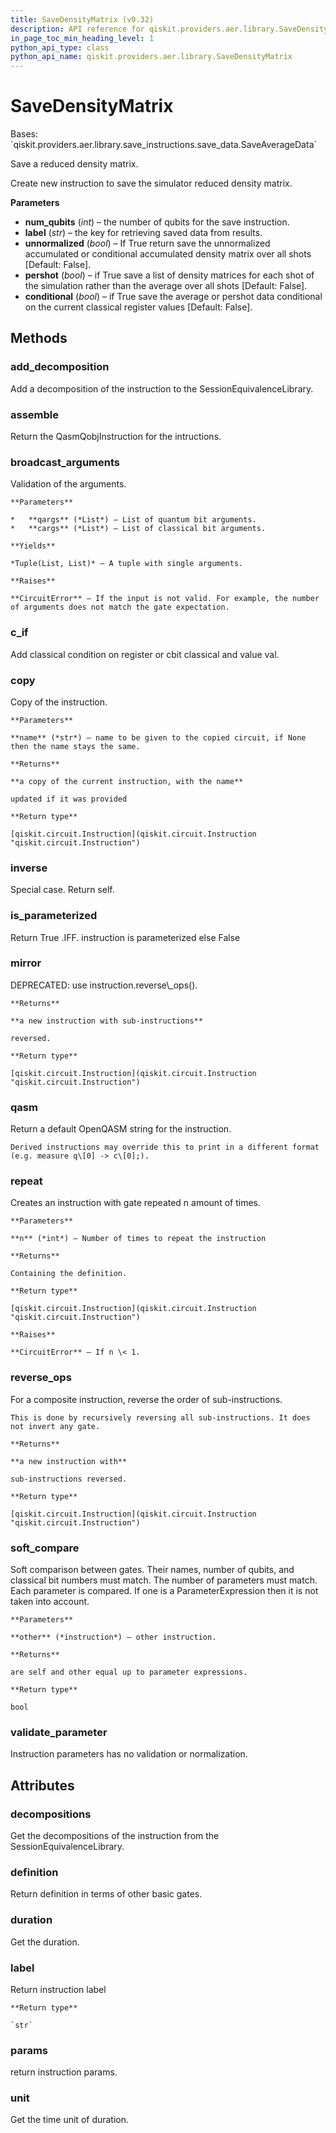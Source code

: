 ```yaml
---
title: SaveDensityMatrix (v0.32)
description: API reference for qiskit.providers.aer.library.SaveDensityMatrix in qiskit v0.32
in_page_toc_min_heading_level: 1
python_api_type: class
python_api_name: qiskit.providers.aer.library.SaveDensityMatrix
---
```


# SaveDensityMatrix

<Class id="qiskit.providers.aer.library.SaveDensityMatrix" isDedicatedPage={true} github="https://github.com/qiskit/qiskit-aer/tree/stable/0.9/qiskit/providers/aer/library/save_instructions/save_density_matrix.py" signature="SaveDensityMatrix(num_qubits, label='density_matrix', unnormalized=False, pershot=False, conditional=False)" modifiers="class">
  Bases: `qiskit.providers.aer.library.save_instructions.save_data.SaveAverageData`

  Save a reduced density matrix.

  Create new instruction to save the simulator reduced density matrix.

  **Parameters**

  *   **num\_qubits** (*int*) – the number of qubits for the save instruction.
  *   **label** (*str*) – the key for retrieving saved data from results.
  *   **unnormalized** (*bool*) – If True return save the unnormalized accumulated or conditional accumulated density matrix over all shots \[Default: False].
  *   **pershot** (*bool*) – if True save a list of density matrices for each shot of the simulation rather than the average over all shots \[Default: False].
  *   **conditional** (*bool*) – if True save the average or pershot data conditional on the current classical register values \[Default: False].

  ## Methods

  <span id="qiskit-providers-aer-library-savedensitymatrix-add-decomposition" />

  ### add\_decomposition

  <Function id="qiskit.providers.aer.library.SaveDensityMatrix.add_decomposition" signature="SaveDensityMatrix.add_decomposition(decomposition)">
    Add a decomposition of the instruction to the SessionEquivalenceLibrary.
  </Function>

  <span id="qiskit-providers-aer-library-savedensitymatrix-assemble" />

  ### assemble

  <Function id="qiskit.providers.aer.library.SaveDensityMatrix.assemble" signature="SaveDensityMatrix.assemble()">
    Return the QasmQobjInstruction for the intructions.
  </Function>

  <span id="qiskit-providers-aer-library-savedensitymatrix-broadcast-arguments" />

  ### broadcast\_arguments

  <Function id="qiskit.providers.aer.library.SaveDensityMatrix.broadcast_arguments" signature="SaveDensityMatrix.broadcast_arguments(qargs, cargs)">
    Validation of the arguments.

    **Parameters**

    *   **qargs** (*List*) – List of quantum bit arguments.
    *   **cargs** (*List*) – List of classical bit arguments.

    **Yields**

    *Tuple(List, List)* – A tuple with single arguments.

    **Raises**

    **CircuitError** – If the input is not valid. For example, the number of arguments does not match the gate expectation.
  </Function>

  <span id="qiskit-providers-aer-library-savedensitymatrix-c-if" />

  ### c\_if

  <Function id="qiskit.providers.aer.library.SaveDensityMatrix.c_if" signature="SaveDensityMatrix.c_if(classical, val)">
    Add classical condition on register or cbit classical and value val.
  </Function>

  <span id="qiskit-providers-aer-library-savedensitymatrix-copy" />

  ### copy

  <Function id="qiskit.providers.aer.library.SaveDensityMatrix.copy" signature="SaveDensityMatrix.copy(name=None)">
    Copy of the instruction.

    **Parameters**

    **name** (*str*) – name to be given to the copied circuit, if None then the name stays the same.

    **Returns**

    **a copy of the current instruction, with the name**

    updated if it was provided

    **Return type**

    [qiskit.circuit.Instruction](qiskit.circuit.Instruction "qiskit.circuit.Instruction")
  </Function>

  <span id="qiskit-providers-aer-library-savedensitymatrix-inverse" />

  ### inverse

  <Function id="qiskit.providers.aer.library.SaveDensityMatrix.inverse" signature="SaveDensityMatrix.inverse()">
    Special case. Return self.
  </Function>

  <span id="qiskit-providers-aer-library-savedensitymatrix-is-parameterized" />

  ### is\_parameterized

  <Function id="qiskit.providers.aer.library.SaveDensityMatrix.is_parameterized" signature="SaveDensityMatrix.is_parameterized()">
    Return True .IFF. instruction is parameterized else False
  </Function>

  <span id="qiskit-providers-aer-library-savedensitymatrix-mirror" />

  ### mirror

  <Function id="qiskit.providers.aer.library.SaveDensityMatrix.mirror" signature="SaveDensityMatrix.mirror()">
    DEPRECATED: use instruction.reverse\_ops().

    **Returns**

    **a new instruction with sub-instructions**

    reversed.

    **Return type**

    [qiskit.circuit.Instruction](qiskit.circuit.Instruction "qiskit.circuit.Instruction")
  </Function>

  <span id="qiskit-providers-aer-library-savedensitymatrix-qasm" />

  ### qasm

  <Function id="qiskit.providers.aer.library.SaveDensityMatrix.qasm" signature="SaveDensityMatrix.qasm()">
    Return a default OpenQASM string for the instruction.

    Derived instructions may override this to print in a different format (e.g. measure q\[0] -> c\[0];).
  </Function>

  <span id="qiskit-providers-aer-library-savedensitymatrix-repeat" />

  ### repeat

  <Function id="qiskit.providers.aer.library.SaveDensityMatrix.repeat" signature="SaveDensityMatrix.repeat(n)">
    Creates an instruction with gate repeated n amount of times.

    **Parameters**

    **n** (*int*) – Number of times to repeat the instruction

    **Returns**

    Containing the definition.

    **Return type**

    [qiskit.circuit.Instruction](qiskit.circuit.Instruction "qiskit.circuit.Instruction")

    **Raises**

    **CircuitError** – If n \< 1.
  </Function>

  <span id="qiskit-providers-aer-library-savedensitymatrix-reverse-ops" />

  ### reverse\_ops

  <Function id="qiskit.providers.aer.library.SaveDensityMatrix.reverse_ops" signature="SaveDensityMatrix.reverse_ops()">
    For a composite instruction, reverse the order of sub-instructions.

    This is done by recursively reversing all sub-instructions. It does not invert any gate.

    **Returns**

    **a new instruction with**

    sub-instructions reversed.

    **Return type**

    [qiskit.circuit.Instruction](qiskit.circuit.Instruction "qiskit.circuit.Instruction")
  </Function>

  <span id="qiskit-providers-aer-library-savedensitymatrix-soft-compare" />

  ### soft\_compare

  <Function id="qiskit.providers.aer.library.SaveDensityMatrix.soft_compare" signature="SaveDensityMatrix.soft_compare(other)">
    Soft comparison between gates. Their names, number of qubits, and classical bit numbers must match. The number of parameters must match. Each parameter is compared. If one is a ParameterExpression then it is not taken into account.

    **Parameters**

    **other** (*instruction*) – other instruction.

    **Returns**

    are self and other equal up to parameter expressions.

    **Return type**

    bool
  </Function>

  <span id="qiskit-providers-aer-library-savedensitymatrix-validate-parameter" />

  ### validate\_parameter

  <Function id="qiskit.providers.aer.library.SaveDensityMatrix.validate_parameter" signature="SaveDensityMatrix.validate_parameter(parameter)">
    Instruction parameters has no validation or normalization.
  </Function>

  ## Attributes

  ### decompositions

  <Attribute id="qiskit.providers.aer.library.SaveDensityMatrix.decompositions">
    Get the decompositions of the instruction from the SessionEquivalenceLibrary.
  </Attribute>

  ### definition

  <Attribute id="qiskit.providers.aer.library.SaveDensityMatrix.definition">
    Return definition in terms of other basic gates.
  </Attribute>

  ### duration

  <Attribute id="qiskit.providers.aer.library.SaveDensityMatrix.duration">
    Get the duration.
  </Attribute>

  ### label

  <Attribute id="qiskit.providers.aer.library.SaveDensityMatrix.label">
    Return instruction label

    **Return type**

    `str`
  </Attribute>

  ### params

  <Attribute id="qiskit.providers.aer.library.SaveDensityMatrix.params">
    return instruction params.
  </Attribute>

  ### unit

  <Attribute id="qiskit.providers.aer.library.SaveDensityMatrix.unit">
    Get the time unit of duration.
  </Attribute>
</Class>

